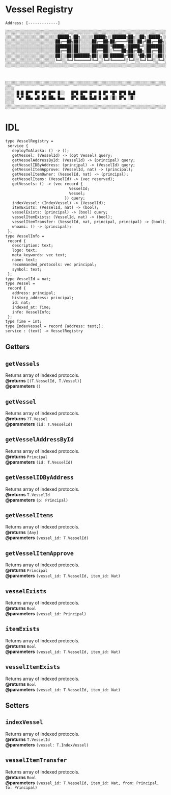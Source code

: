# Vessel Registry

`Address: [-------------]`

```txt
░░░░░░░░░░░░░░░░░░░░░░░░░░░░░░░░░░░░░░░░░░░░░░░░░░░░░░░░░░░░░░░░░░░░░░░░░░░░░░░░░░░░░░
░░░░░░░░░░░░░░░░░░░░░░░█████╗░██╗░░░░░░█████╗░░██████╗██╗░░██╗░█████╗░░░░░░░░░░░░░░░░░
░░░░░░░░░░░░░░░░░░░░░░██╔══██╗██║░░░░░██╔══██╗██╔════╝██║░██╔╝██╔══██╗░░░░░░░░░░░░░░░░
░░░░░░░░░░░░░░░░░░░░░░███████║██║░░░░░███████║╚█████╗░█████═╝░███████║░░░░░░░░░░░░░░░░
░░░░░░░░░░░░░░░░░░░░░░██╔══██║██║░░░░░██╔══██║░╚═══██╗██╔═██╗░██╔══██║░░░░░░░░░░░░░░░░
░░░░░░░░░░░░░░░░░░░░░░██║░░██║███████╗██║░░██║██████╔╝██║░╚██╗██║░░██║░░░░░░░░░░░░░░░░
░░░░░░░░░░░░░░░░░░░░░░╚═╝░░╚═╝╚══════╝╚═╝░░╚═╝╚═════╝░╚═╝░░╚═╝╚═╝░░╚═╝░░░░░░░░░░░░░░░░
░░░░░░░░░░░░░░░░░░░░░░░░░░░░░░░░░░░░░░░░░░░░░░░░░░░░░░░░░░░░░░░░░░░░░░░░░░░░░░░░░░░░░░



░░░░░░░░░░░░░░░░░░░░░░░░░░░░░░░░░░░░░░░░░░░░░░░░░░░░░░░░░░░░░░░░░░░░░░░░░░░░░░░░░░░░░░
░░░░                                                                             ░░░░░
░░░░ █░█ █▀▀ █▀ █▀ █▀▀ █░░   █▀█ █▀▀ █▀▀ █ █▀ ▀█▀ █▀█ █▄█                        ░░░░░
░░░░ ▀▄▀ ██▄ ▄█ ▄█ ██▄ █▄▄   █▀▄ ██▄ █▄█ █ ▄█ ░█░ █▀▄ ░█░                        ░░░░░
░░░░                                                                             ░░░░░
░░░░░░░░░░░░░░░░░░░░░░░░░░░░░░░░░░░░░░░░░░░░░░░░░░░░░░░░░░░░░░░░░░░░░░░░░░░░░░░░░░░░░░

```

# IDL

```txt
type VesselRegistry =
 service {
   deployToAlaska: () -> ();
   getVessel: (VesselId) -> (opt Vessel) query;
   getVesselAddressById: (VesselId) -> (principal) query;
   getVesselIDByAddress: (principal) -> (VesselId) query;
   getVesselItemApprove: (VesselId, nat) -> (principal);
   getVesselItemOwner: (VesselId, nat) -> (principal);
   getVesselItems: (VesselId) -> (vec reserved);
   getVessels: () -> (vec record {
                            VesselId;
                            Vessel;
                          }) query;
   indexVessel: (IndexVessel) -> (VesselId);
   itemExists: (VesselId, nat) -> (bool);
   vesselExists: (principal) -> (bool) query;
   vesselItemExists: (VesselId, nat) -> (bool);
   vesselItemTransfer: (VesselId, nat, principal, principal) -> (bool);
   whoami: () -> (principal);
 };
type VesselInfo =
 record {
   description: text;
   logo: text;
   meta_keywords: vec text;
   name: text;
   recommanded_protocols: vec principal;
   symbol: text;
 };
type VesselId = nat;
type Vessel =
 record {
   address: principal;
   history_address: principal;
   id: nat;
   indexed_at: Time;
   info: VesselInfo;
 };
type Time = int;
type IndexVessel = record {address: text;};
service : (text) -> VesselRegistry

```

## Getters

## `getVessels`

Returns array of indexed protocols.<br/>
**@returns** `[(T.VesselId, T.Vessel)]`<br/>
**@parameters** `()`

## `getVessel`

Returns array of indexed protocols.<br/>
**@returns** `?T.Vessel`<br/>
**@parameters** `(id: T.VesselId)`

## `getVesselAddressById`

Returns array of indexed protocols.<br/>
**@returns** `Principal`<br/>
**@parameters** `(id: T.VesselId)`

## `getVesselIDByAddress`

Returns array of indexed protocols.<br/>
**@returns** `T.VesselId`<br/>
**@parameters** `(p: Principal)`

## `getVesselItems`

Returns array of indexed protocols.<br/>
**@returns** `[Any]`<br/>
**@parameters** `(vessel_id: T.VesselId)`

## `getVesselItemApprove`

Returns array of indexed protocols.<br/>
**@returns** `Principal`<br/>
**@parameters** `(vessel_id: T.VesselId, item_id: Nat)`

## `vesselExists`

Returns array of indexed protocols.<br/>
**@returns** `Bool`<br/>
**@parameters** `(vessel_id: Principal)`

## `itemExists`

Returns array of indexed protocols.<br/>
**@returns** `Bool`<br/>
**@parameters** `(vessel_id: T.VesselId, item_id: Nat)`

## `vesselItemExists`

Returns array of indexed protocols.<br/>
**@returns** `Bool`<br/>
**@parameters** `(vessel_id: T.VesselId, item_id: Nat)`

## Setters

## `indexVessel`

Returns array of indexed protocols.<br/>
**@returns** `T.VesselId`<br/>
**@parameters** `(vessel: T.IndexVessel)`

## `vesselItemTransfer`

Returns array of indexed protocols.<br/>
**@returns** `Bool`<br/>
**@parameters** `(vessel_id: T.VesselId, item_id: Nat, from: Principal, to: Principal)`
